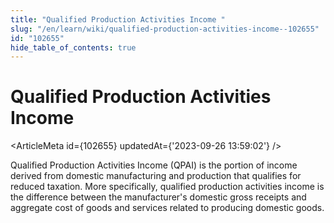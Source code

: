 ```yaml
---
title: "Qualified Production Activities Income "
slug: "/en/learn/wiki/qualified-production-activities-income--102655"
id: "102655"
hide_table_of_contents: true
---
```



# Qualified Production Activities Income 

<ArticleMeta id={102655} updatedAt={'2023-09-26 13:59:02'} />
<div className='border-solid border-b border-t-0 my-4 border-[var(--ifm-color-gray-300)]' />

Qualified Production Activities Income (QPAI) is the portion of income derived from domestic manufacturing and production that qualifies for reduced taxation. More specifically, qualified production activities income is the difference between the manufacturer's domestic gross receipts and aggregate cost of goods and services related to producing domestic goods.
